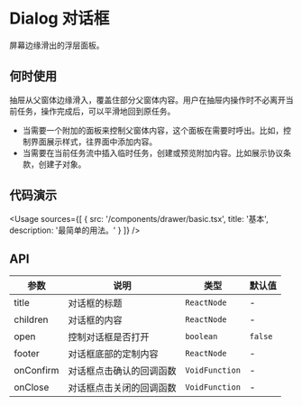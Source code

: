 
# Dialog 对话框

屏幕边缘滑出的浮层面板。

## 何时使用

抽屉从父窗体边缘滑入，覆盖住部分父窗体内容。用户在抽屉内操作时不必离开当前任务，操作完成后，可以平滑地回到原任务。

- 当需要一个附加的面板来控制父窗体内容，这个面板在需要时呼出。比如，控制界面展示样式，往界面中添加内容。
- 当需要在当前任务流中插入临时任务，创建或预览附加内容。比如展示协议条款，创建子对象。

## 代码演示

<Usage
  sources={[
    {
      src: '/components/drawer/basic.tsx',
      title: '基本',
      description: '最简单的用法。'
    }
  ]}
/>

## API

| 参数      | 说明                     | 类型           | 默认值  |
| --------- | ------------------------ | -------------- | ------- |
| title     | 对话框的标题             | `ReactNode`    | -       |
| children  | 对话框的内容             | `ReactNode`    | -       |
| open      | 控制对话框是否打开       | `boolean`      | `false` |
| footer    | 对话框底部的定制内容     | `ReactNode`    | -       |
| onConfirm | 对话框点击确认的回调函数 | `VoidFunction` | -       |
| onClose   | 对话框点击关闭的回调函数 | `VoidFunction` | -       |
